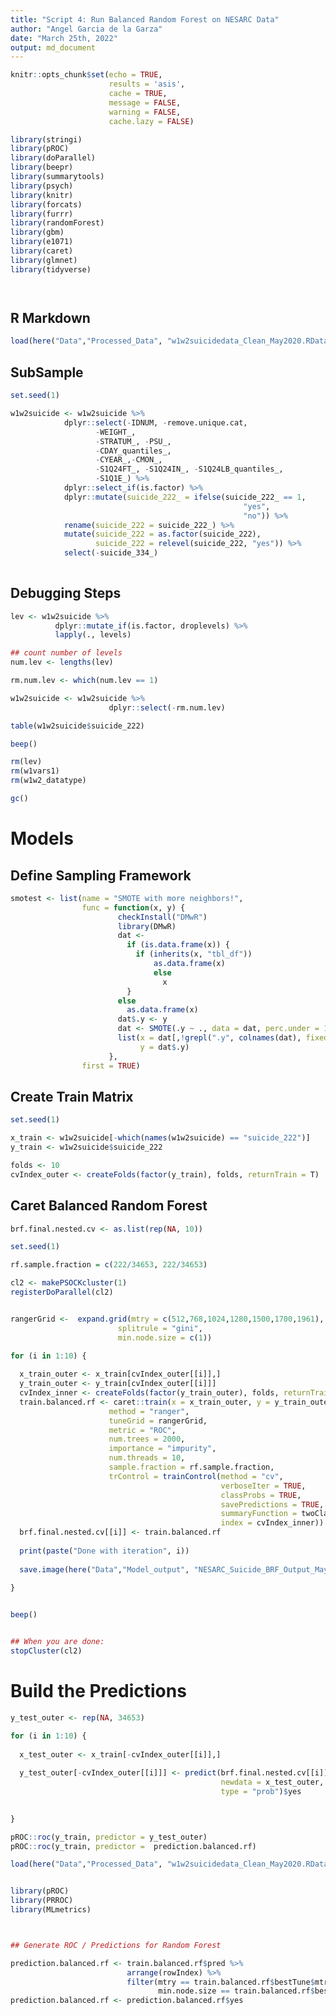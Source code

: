 ```yaml
---
title: "Script 4: Run Balanced Random Forest on NESARC Data"
author: "Angel Garcia de la Garza"
date: "March 25th, 2022"
output: md_document
---
```



```r

knitr::opts_chunk$set(echo = TRUE, 
                      results = 'asis',
                      cache = TRUE,
                      message = FALSE,
                      warning = FALSE,
                      cache.lazy = FALSE)

library(stringi)
library(pROC)
library(doParallel)
library(beepr)
library(summarytools)
library(psych)
library(knitr)
library(forcats)
library(furrr)
library(randomForest)
library(gbm)
library(e1071)
library(caret)
library(glmnet)
library(tidyverse)




```

## R Markdown


```r

load(here("Data","Processed_Data", "w1w2suicidedata_Clean_May2020.RData"))

```


## SubSample

```r

set.seed(1)

w1w2suicide <- w1w2suicide %>%
            dplyr::select(-IDNUM, -remove.unique.cat,
                   -WEIGHT_,
                   -STRATUM_, -PSU_,
                   -CDAY_quantiles_,
                   -CYEAR_,-CMON_,
                   -S1Q24FT_, -S1Q24IN_, -S1Q24LB_quantiles_,
                   -S1Q1E_) %>%
            dplyr::select_if(is.factor) %>%
            dplyr::mutate(suicide_222_ = ifelse(suicide_222_ == 1,
                                                    "yes",
                                                    "no")) %>%
            rename(suicide_222 = suicide_222_) %>%
            mutate(suicide_222 = as.factor(suicide_222),
                   suicide_222 = relevel(suicide_222, "yes")) %>%
            select(-suicide_334_)
            
```



## Debugging Steps

```r

lev <- w1w2suicide %>%
          dplyr::mutate_if(is.factor, droplevels) %>%
          lapply(., levels)

## count number of levels
num.lev <- lengths(lev)

rm.num.lev <- which(num.lev == 1)

w1w2suicide <- w1w2suicide %>%
                      dplyr::select(-rm.num.lev)

table(w1w2suicide$suicide_222)

beep()

```


```r

rm(lev)
rm(w1vars1)
rm(w1w2_datatype)

gc()

```


# Models 


## Define Sampling Framework

```r

smotest <- list(name = "SMOTE with more neighbors!",
                func = function(x, y) {
                        checkInstall("DMwR")
                        library(DMwR)
                        dat <-
                          if (is.data.frame(x)) {
                            if (inherits(x, "tbl_df"))
                                as.data.frame(x)
                                else
                                  x
                          }
                        else
                          as.data.frame(x)
                        dat$.y <- y
                        dat <- SMOTE(.y ~ ., data = dat, perc.under = 150)
                        list(x = dat[,!grepl(".y", colnames(dat), fixed = TRUE), drop = FALSE],
                             y = dat$.y)
                      },
                first = TRUE)

```

## Create Train Matrix

```r

set.seed(1)

x_train <- w1w2suicide[-which(names(w1w2suicide) == "suicide_222")]
y_train <- w1w2suicide$suicide_222

folds <- 10
cvIndex_outer <- createFolds(factor(y_train), folds, returnTrain = T)


```


## Caret Balanced Random Forest

```r


brf.final.nested.cv <- as.list(rep(NA, 10))

set.seed(1)

rf.sample.fraction = c(222/34653, 222/34653)

cl2 <- makePSOCKcluster(1)
registerDoParallel(cl2)


rangerGrid <-  expand.grid(mtry = c(512,768,1024,1280,1500,1700,1961),
                        splitrule = "gini",
                        min.node.size = c(1))

for (i in 1:10) {
  
  x_train_outer <- x_train[cvIndex_outer[[i]],]
  y_train_outer <- y_train[cvIndex_outer[[i]]]
  cvIndex_inner <- createFolds(factor(y_train_outer), folds, returnTrain = T)
  train.balanced.rf <- caret::train(x = x_train_outer, y = y_train_outer,
                      method = "ranger",
                      tuneGrid = rangerGrid,
                      metric = "ROC",
                      num.trees = 2000,
                      importance = "impurity",
                      num.threads = 10,
                      sample.fraction = rf.sample.fraction,
                      trControl = trainControl(method = "cv",
                                               verboseIter = TRUE,
                                               classProbs = TRUE,
                                               savePredictions = TRUE,
                                               summaryFunction = twoClassSummary,
                                               index = cvIndex_inner))
  brf.final.nested.cv[[i]] <- train.balanced.rf
  
  print(paste("Done with iteration", i))
  
  save.image(here("Data","Model_output", "NESARC_Suicide_BRF_Output_May2020.rda"))
  
}


beep()


## When you are done:
stopCluster(cl2)

```

# Build the Predictions

```r

y_test_outer <- rep(NA, 34653)

for (i in 1:10) {
  
  x_test_outer <- x_train[-cvIndex_outer[[i]],]
  
  y_test_outer[-cvIndex_outer[[i]]] <- predict(brf.final.nested.cv[[i]], 
                                               newdata = x_test_outer,
                                               type = "prob")$yes

  
}

pROC::roc(y_train, predictor = y_test_outer)
pROC::roc(y_train, predictor =  prediction.balanced.rf)

```



```r

load(here("Data","Processed_Data", "w1w2suicidedata_Clean_May2020.RData"))


library(pROC)
library(PRROC)
library(MLmetrics)



## Generate ROC / Predictions for Random Forest

prediction.balanced.rf <- train.balanced.rf$pred %>% 
                          arrange(rowIndex) %>%
                          filter(mtry == train.balanced.rf$bestTune$mtry,
                                 min.node.size == train.balanced.rf$bestTune$min.node.size)
prediction.balanced.rf <- prediction.balanced.rf$yes

```

